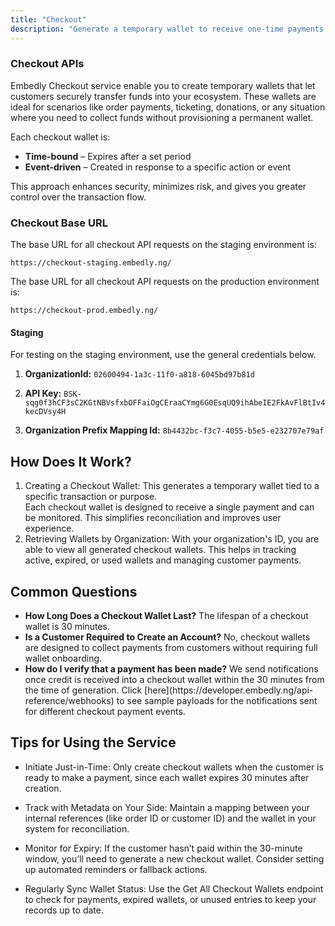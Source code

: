 ```yaml
---
title: "Checkout"
description: "Generate a temporary wallet to receive one-time payments from your customers."
---
```


### Checkout APIs

Embedly Checkout service enable you to create temporary wallets that let customers securely transfer funds into your ecosystem. These wallets are ideal for scenarios like order payments, ticketing, donations, or any situation where you need to collect funds without provisioning a permanent wallet.

Each checkout wallet is:

- **Time-bound** – Expires after a set period
- **Event-driven** – Created in response to a specific action or event

This approach enhances security, minimizes risk, and gives you greater control over the transaction flow.

<Info>

### Checkout Base URL

The base URL for all checkout API requests on the staging environment is:

```http
https://checkout-staging.embedly.ng/
```

The base URL for all checkout API requests on the production environment is:

```http
https://checkout-prod.embedly.ng/
```

</Info>

#### Staging

For testing on the staging environment, use the general credentials below.

1. **OrganizationId:** `02600494-1a3c-11f0-a818-6045bd97b81d`

2. **API Key:** `BSK-sqg0f3hCF3sC2KGtNBVsfxbOFFaiOgCEraaCYmg6G0EsqUQ9ihAbeIE2FkAvFlBtIv4kecDVsy4H`

3. **Organization Prefix Mapping Id:** `8b4432bc-f3c7-4055-b5e5-e232707e79af`

## How Does It Work?

<ol>
	<li>
		Creating a Checkout Wallet: This generates a temporary wallet tied to a
		specific transaction or purpose.
	</li>
	<Info>
		Each checkout wallet is designed to receive a single payment and can be
		monitored. This simplifies reconciliation and improves user experience.
	</Info>
	<li>
		Retrieving Wallets by Organization: With your organization's ID, you are
		able to view all generated checkout wallets. This helps in tracking active,
		expired, or used wallets and managing customer payments.
	</li>
</ol>

## Common Questions

<ul>
	<li>
		<strong>How Long Does a Checkout Wallet Last?</strong> The lifespan of a
		checkout wallet is 30 minutes.
	</li>
	<li>
		<strong>Is a Customer Required to Create an Account?</strong> No, checkout
		wallets are designed to collect payments from customers without requiring
		full wallet onboarding.
	</li>
	<li>
		<strong>How do I verify that a payment has been made?</strong> We send
		notifications once credit is received into a checkout wallet within the 30
		minutes from the time of generation. Click
		[here](https://developer.embedly.ng/api-reference/webhooks) to see sample
		payloads for the notifications sent for different checkout payment events.
	</li>
</ul>

## Tips for Using the Service

- Initiate Just-in-Time: Only create checkout wallets when the customer is ready to make a payment, since each wallet expires 30 minutes after creation.

- Track with Metadata on Your Side: Maintain a mapping between your internal references (like order ID or customer ID) and the wallet in your system for reconciliation.

- Monitor for Expiry: If the customer hasn’t paid within the 30-minute window, you’ll need to generate a new checkout wallet. Consider setting up automated reminders or fallback actions.

- Regularly Sync Wallet Status: Use the Get All Checkout Wallets endpoint to check for payments, expired wallets, or unused entries to keep your records up to date.
